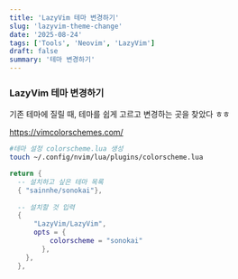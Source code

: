 ```yaml
---
title: 'LazyVim 테마 변경하기'
slug: 'lazyvim-theme-change'
date: '2025-08-24'
tags: ['Tools', 'Neovim', 'LazyVim']
draft: false
summary: '테마 변경하기'
---
```

### LazyVim 테마 변경하기
기존 테마에 질릴 때, 테마를 쉽게 고르고 변경하는 곳을 찾았다 ㅎㅎ

https://vimcolorschemes.com/


```bash
#테마 설정 colorscheme.lua 생성 
touch ~/.config/nvim/lua/plugins/colorscheme.lua
```

```lua
return {
  -- 설치하고 싶은 테마 목록
  { "sainnhe/sonokai"},
  
  -- 설치할 것 입력
  {
      "LazyVim/LazyVim",
      opts = {
          colorscheme = "sonokai"
        },
    },
  },

```



